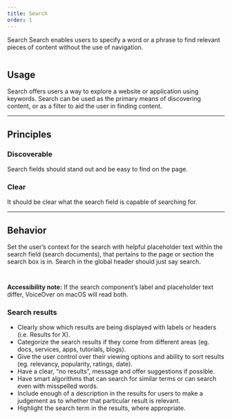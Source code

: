 ```yaml
---
title: Search
order: 1
---
```



<DocsHeading to="/api/search/" type="design">
  Search
</DocsHeading>
<LeadParagraph>
  Search enables users to specify a word or a phrase to find relevant pieces of
  content without the use of navigation.
</LeadParagraph>

<span class="horizontal-spacer"></span>
<figure>
  <img src="../../images/inputs/search-intro-image.png" alt="" />
</figure>

## Usage

Search offers users a way to explore a website or application using keywords. Search can be used as the primary means of discovering content, or as a filter to aid the user in finding content.

<span class="horizontal-spacer"></span>
<hr class="article-divider" />

## Principles

### Discoverable

Search fields should stand out and be easy to find on the page.

### Clear

It should be clear what the search field is capable of searching for.

<span class="horizontal-spacer"></span>
<hr class="article-divider" />

## Behavior

Set the user’s context for the search with helpful placeholder text within the search field (search documents), that pertains to the page or section the search box is in. Search in the global header should just say search.

<div class="two-col">
  <div class="row">
    <div class="col col-1">
      <figure>
        <img src="../../images/inputs/header-search.png" alt="" />
      </figure>
    </div>
    <div class="col col-2">
      <figure>
        <img src="../../images/inputs/inline-search.png" alt="" />
      </figure>
    </div>
  </div>
</div>

**Accessibility note:** If the search component’s label and placeholder text differ, VoiceOver on macOS will read both.

### Search results

- Clearly show which results are being displayed with labels or headers (i.e. Results for X).
- Categorize the search results if they come from different areas (eg. docs, services, apps, tutorials, blogs).
- Give the user control over their viewing options and ability to sort results (eg. relevancy, popularity, ratings, date).
- Have a clear, “no results”, message and offer suggestions if possible.
- Have smart algorithms that can search for similar terms or can search even with misspelled words.
- Include enough of a description in the results for users to make a judgement as to whether that particular result is relevant.
- Highlight the search term in the results, where appropriate.

<span class="horizontal-spacer"></span>
